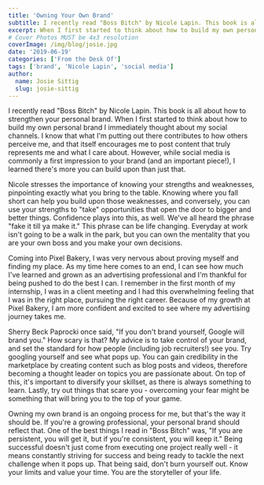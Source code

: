 ```yaml
---
title: 'Owning Your Own Brand'
subtitle: I recently read "Boss Bitch" by Nicole Lapin. This book is all about how to strengthen your personal brand.
excerpt: When I first started to think about how to build my own personal brand I immediately thought about my social channels.
# Cover Photos MUST be 4x3 resolution
coverImage: /img/blog/josie.jpg
date: '2019-06-19'
categories: ['From the Desk Of']
tags: ['brand', 'Nicole Lapin', 'social media']
author:
  name: Josie Sittig
  slug: josie-sittig
---
```

I recently read "Boss Bitch" by Nicole Lapin. This book is all about how to strengthen your personal brand. When I first started to think about how to build my own personal brand I immediately thought about my social channels. I know that what I'm putting out there contributes to how others perceive me, and that itself encourages me to post content that truly represents me and what I care about. However, while social media is commonly a first impression to your brand (and an important piece!), I learned there's more you can build upon than just that.

Nicole stresses the importance of knowing your strengths and weaknesses, pinpointing exactly what you bring to the table. Knowing where you fall short can help you build upon those weaknesses, and conversely, you can use your strengths to "take" opportunities that open the door to bigger and better things. Confidence plays into this, as well. We've all heard the phrase "fake it till ya make it." This phrase can be life changing. Everyday at work isn't going to be a walk in the park, but you can own the mentality that you are your own boss and you make your own decisions.

Coming into Pixel Bakery, I was very nervous about proving myself and finding my place. As my time here comes to an end, I can see how much I've learned and grown as an advertising professional and I'm thankful for being pushed to do the best I can. I remember in the first month of my internship, I was in a client meeting and I had this overwhelming feeling that I was in the right place, pursuing the right career. Because of my growth at Pixel Bakery, I am more confident and excited to see where my advertising journey takes me.

Sherry Beck Paprocki once said, "If you don't brand yourself, Google will brand you." How scary is that? My advice is to take control of your brand, and set the standard for how people (including job recruiters!) see you. Try googling yourself and see what pops up. You can gain credibility in the marketplace by creating content such as blog posts and videos, therefore becoming a thought leader on topics you are passionate about. On top of this, it's important to diversify your skillset, as there is always something to learn. Lastly, try out things that scare you - overcoming your fear might be something that will bring you to the top of your game.

Owning my own brand is an ongoing process for me, but that's the way it should be. If you're a growing professional, your personal brand should reflect that. One of the best things I read in "Boss Bitch" was, "If you are persistent, you will get it, but if you're consistent, you will keep it." Being successful doesn't just come from executing one project really well - it means constantly striving for success and being ready to tackle the next challenge when it pops up. That being said, don't burn yourself out. Know your limits and value your time. You are the storyteller of your life.